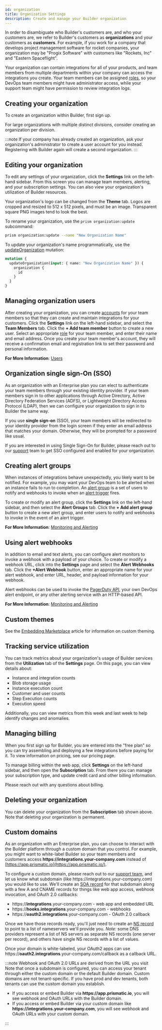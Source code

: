 ```yaml
---
id: organization
title: Organization Settings
description: Create and manage your Builder organization
---
```



In order to disambiguate who Builder's customers are, and who your customers are, we refer to Builder's customers as **organizations** and your customers as **customers**.
For example, if you work for a company that develops project management software for rocket companies, your organization may be "Progix Software" with customers like "Rockets, Inc" and "Eastern Spaceflight".

Your organization can contain integrations for all of your products, and team members from multiple departments within your company can access the integrations you create.
Your team members can be assigned [roles](/self-managed/composer/builder/users.mdx#organization-team-member-roles), so your DevOps team members might have administrator access, while your support team might have permission to review integration logs.

## Creating your organization

To create an organization within Builder, first <InternalLink href="/sign-up/">sign up</InternalLink>.

For large organizations with multiple distinct divisions, consider creating an organization per division.

:::note
If your company has already created an organization, ask your organization's administrator to create a user account for you instead.
Registering with Builder again will create a second organization.
:::

## Editing your organization

<ExampleTabs>
<TabItem value='webapp'>

To edit any settings of your organization, click the **Settings** link on the left-hand sidebar.
From this screen you can manage team members, alerting, and your subscription settings.
You can also view your organization's utilization of Builder resources.

Your organization's logo can be changed from the **Theme** tab.
Logos are cropped and resized to 512 x 512 pixels, and must be an image.
Transparent square PNG images tend to look the best.

<Screenshot
  filename="organization/change-org-name.png"
  alt="Change logo for org in Builder app"
/>

</TabItem>
<TabItem value='cli'>

To rename your organization, use the `prism organization:update` subcommand:

```bash
prism organization:update --name "New Organization Name"
```

</TabItem>
<TabItem value='api'>

To update your organization's name programmatically, use the [updateOrganization](/self-managed/composer/builder/api/schema/mutation/updateOrganization.mdx) mutation:

```graphql
mutation {
  updateOrganization(input: { name: "New Organization Name" }) {
    organization {
      id
    }
  }
}
```

</TabItem>
</ExampleTabs>

## Managing organization users

After creating your organization, you can create [accounts](/self-managed/composer/builder/users.mdx#organization-users) for your team members so that they can create and maintain integrations for your customers.
Click the **Settings** link on the left-hand sidebar, and select the **Team Members** tab.
Click the **+ Add team member** button to create a new user.
Select an appropriate [role](/self-managed/composer/builder/users.mdx#organization-team-member-roles) for your team member, and enter their name and email address.
Once you create your team member's account, they will receive a confirmation email and registration link to set their password and personal information.

<Screenshot
  filename="shared/list-org-users.png"
  alt="List of org users in Builder app"
/>

**For More Information**: [Users](/self-managed/composer/builder/users.mdx)

## Organization single sign-On (SSO)

As an organization with an <InternalLink href="/pricing/">Enterprise plan</InternalLink> you can elect to authenticate your team members through your existing identity provider.
If your team members sign in to other applications through Active Directory, Active Directory Federation Services (ADFS), or Lightweight Directory Access Protocol (LDAP), then we can configure your organization to sign in to Builder the same way.

If you use **single sign-on** (SSO), your team members will be redirected to your identity provider from the login screen if they enter an email address that matches your domain.
Otherwise, they will be prompted for a password like usual.

<Screenshot
  filename="organization/sso-diagram.png"
  maxWidth="800px"
  alt="Diagram showing paths and logic for SSO (single sign on)"
/>

If you are interested in using Single Sign-On for Builder, please reach out to our [support](mailto:support@prismatic.io) team to get SSO configured and enabled for your organization.

## Creating alert groups

When instances of integrations behave unexpectedly, you likely want to be notified.
For example, you may want your DevOps team to be alerted when an instance fails to run to completion.
An [alert group](/self-managed/composer/builder/monitoring-and-alerting.mdx#alert-groups) is a set of users to notify and webhooks to invoke when an [alert trigger](/self-managed/composer/builder/monitoring-and-alerting.mdx#alert-triggers) fires.

To create or modify an alert group, click the **Settings** link on the left-hand sidebar, and then select the **Alert Groups** tab.
Click the **+ Add alert group** button to create a new alert group, and enter users to notify and webhooks to invoke in the event of an alert trigger.

<Screenshot
  filename="organization/alert-groups.png"
  alt="Create alert groups in Builder app"
/>

**For More Information**: [Monitoring and Alerting](/self-managed/composer/builder/monitoring-and-alerting.mdx)

## Using alert webhooks

In addition to email and text alerts, you can configure alert monitors to invoke a webhook with a payload of your choice.
To create or modify a webhook URL, click into the **Settings** page and select the **Alert Webhooks** tab.
Click the **+Alert Webhook** button, enter an appropriate name for your alert webhook, and enter URL, header, and payload information for your webhook.

Alert webhooks can be used to invoke the [PagerDuty API](https://developer.pagerduty.com/docs/events-api-v2/overview/), your own DevOps alert endpoint, or any other alerting service with an HTTP-based API.

<Screenshot
  filename="shared/alert-webhook.png"
  maxWidth="500px"
  alt="Add alert webhook in Builder app"
/>

**For More Information**: [Monitoring and Alerting](/self-managed/composer/builder/monitoring-and-alerting.mdx)

## Custom themes

See the [Embedding Marketplace](/self-managed/composer/builder/embedding-marketplace.mdx#theming-embedded-marketplace) article for information on custom theming.

## Tracking service utilization

You can track metrics about your organization's usage of Builder services from the **Utilization** tab of the **Settings** page.
On this page, you can view details about:

- Instance and integration counts
- Blob storage usage
- Instance execution count
- Customer and user counts
- Step Execution counts
- Execution speed

Additionally, you can view metrics from this week and last week to help identify changes and anomalies.

<Screenshot
  filename="organization/utilization.png"
  alt="Track organization usage of services in Builder app"
/>

## Managing billing

When you first sign up for Builder, you are entered into the "free plan" so you can try assembling and deploying a few integrations before paying for it.
To view information on pricing, see our <InternalLink href="/pricing/">pricing page</InternalLink>.

To manage billing within the web app, click **Settings** on the left-hand sidebar, and then open the **Subscription** tab.
From there you can manage your subscription type, and update credit card and other billing information.

<Screenshot
  filename="organization/subscription.png"
  alt="Manage organization billing in Builder app"
/>

Please <InternalLink href="/contact/">reach out</InternalLink> with any questions about billing.

## Deleting your organization

You can delete your organization from the **Subscription** tab shown above.
Note that deleting your organization is permanent.

## Custom domains

As an organization with an <InternalLink href="/pricing/">Enterprise plan</InternalLink>, you can choose to interact with the Builder platform through a custom domain that you control.
For example, you might want to white-label Builder so your team members and customers access **https<!---->://integrations.your-company.com** instead of [https://app.prismatic.io](https://app.prismatic.io/).

To configure a custom domain, please reach out to our [support team](mailto:support@prismatic.io), and let us know what subdomain (like https<!---->://integrations.your-company.com) you would like to use.
We'll create an [SOA record](https://www.cloudflare.com/learning/dns/dns-records/dns-soa-record/) for that subdomain along with a few A and CNAME records for things like web app access, webhook invocation, and OAuth 2.0 callbacks:

- https<!---->://**integrations**.your-company.com - web app and embedded URL
- https<!---->://**hooks.integrations**.your-company.com - webhooks
- https<!---->://**oauth2.integrations**.your-company.com - OAuth 2.0 callback

Once we have those records ready, you'll just need to create an [NS record](https://www.cloudflare.com/learning/dns/dns-records/dns-ns-record/) to point to a list of nameservers we'll provide you.
_Note:_ some DNS providers represent a list of NS servers as separate NS records (one server per record), and others have single NS records with a list of values.

Once your domain is white-labeled, your OAuth2 apps can use https<!---->://**oauth2.integrations**.your-company.com/callback as a callback URL.

:::note Webhook and OAuth 2.0 URLs are derived from the URL you visit
Note that once a subdomain is configured, you can access your tenant through either the custom domain or the default Builder domain.
Custom domains are not tenant-specific.
If you have prod and dev tenants, both tenants can use the custom domain you establish.

- If you access or embed Builder via **https<!---->://app.prismatic.io**, you will see webhook and OAuth URLs with the Builder domain.
- If you access or embed Builder via your custom domain like **https<!---->://integrations.your-company.com**, you will see webhook and OAuth URLs with your custom domain.

:::
